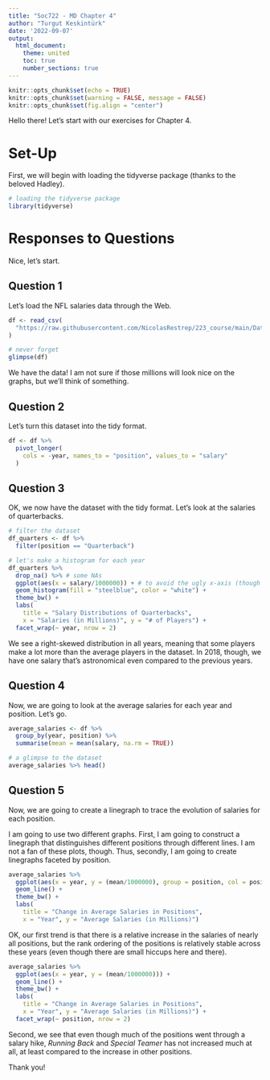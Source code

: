 ```yaml
---
title: "Soc722 - MD Chapter 4"
author: "Turgut Keskintürk"
date: '2022-09-07'
output:
  html_document:
    theme: united
    toc: true
    number_sections: true
---
```


```r
knitr::opts_chunk$set(echo = TRUE)
knitr::opts_chunk$set(warning = FALSE, message = FALSE)
knitr::opts_chunk$set(fig.align = "center")
```

Hello there! Let's start with our exercises for Chapter 4.

# Set-Up

First, we will begin with loading the tidyverse package (thanks to the beloved Hadley).

```r

# loading the tidyverse package
library(tidyverse)

```

# Responses to Questions

Nice, let's start.

## Question 1

Let's load the NFL salaries data through the Web.

```r

df <- read_csv(
  "https://raw.githubusercontent.com/NicolasRestrep/223_course/main/Data/nfl_salaries.csv"
)

# never forget
glimpse(df)

```

We have the data! I am not sure if those millions will look nice on the graphs, but we'll think of something.

## Question 2

Let's turn this dataset into the tidy format.

```r

df <- df %>%
  pivot_longer(
    cols = -year, names_to = "position", values_to = "salary"
  )

```

## Question 3

OK, we now have the dataset with the tidy format. Let's look at the salaries of quarterbacks.

```r

# filter the dataset
df_quarters <- df %>%
  filter(position == "Quarterback")

# let's make a histogram for each year
df_quarters %>%
  drop_na() %>% # some NAs
  ggplot(aes(x = salary/1000000)) + # to avoid the ugly x-axis (though I kinda like the scientific notation)
  geom_histogram(fill = "steelblue", color = "white") +
  theme_bw() +
  labs(
    title = "Salary Distributions of Quarterbacks", 
    x = "Salaries (in Millions)", y = "# of Players") +
  facet_wrap(~ year, nrow = 2)

```

We see a right-skewed distribution in all years, meaning that some players make a lot more than the average players in the dataset. In 2018, though, we have one salary that's astronomical even compared to the previous years.

## Question 4

Now, we are going to look at the average salaries for each year and position. Let's go.

```r

average_salaries <- df %>%
  group_by(year, position) %>%
  summarise(mean = mean(salary, na.rm = TRUE))

# a glimpse to the dataset
average_salaries %>% head()

```

## Question 5

Now, we are going to create a linegraph to trace the evolution of salaries for each position.

I am going to use two different graphs. First, I am going to construct a linegraph that distinguishes different positions through different lines. I am not a fan of these plots, though. Thus, secondly, I am going to create linegraphs faceted by position.

```r

average_salaries %>%
  ggplot(aes(x = year, y = (mean/1000000), group = position, col = position)) +
  geom_line() +
  theme_bw() +
  labs(
    title = "Change in Average Salaries in Positions",
    x = "Year", y = "Average Salaries (in Millions)")

```

OK, our first trend is that there is a relative increase in the salaries of nearly all positions, but the rank ordering of the positions is relatively stable across these years (even though there are small hiccups here and there).

```r

average_salaries %>%
  ggplot(aes(x = year, y = (mean/1000000))) +
  geom_line() +
  theme_bw() +
  labs(
    title = "Change in Average Salaries in Positions",
    x = "Year", y = "Average Salaries (in Millions)") +
  facet_wrap(~ position, nrow = 2)

```

Second, we see that even though much of the positions went through a salary hike, *Running Back* and *Special Teamer* has not increased much at all, at least compared to the increase in other positions.

Thank you!
